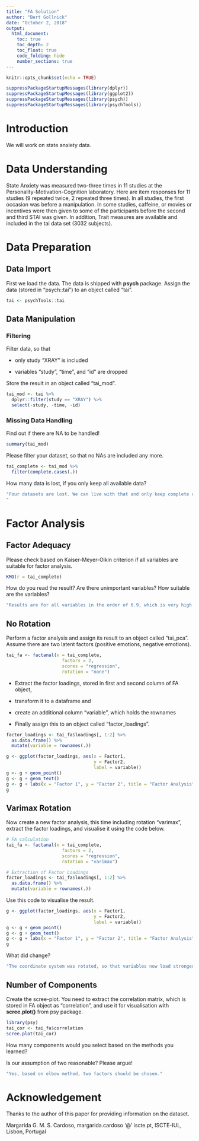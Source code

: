```yaml
---
title: "FA Solution"
author: "Bert Gollnick"
date: "October 2, 2018"
output: 
  html_document:
    toc: true
    toc_depth: 2
    toc_float: true
    code_folding: hide
    number_sections: true
---
```


```r
knitr::opts_chunk$set(echo = TRUE)
```

```r
suppressPackageStartupMessages(library(dplyr))
suppressPackageStartupMessages(library(ggplot2))
suppressPackageStartupMessages(library(psych))
suppressPackageStartupMessages(library(psychTools))

```

# Introduction

We will work on state anxiety data.

# Data Understanding

State Anxiety was measured two-three times in 11 studies at the Personality-Motivation-Cognition laboratory. Here are item responses for 11 studies (9 repeated twice, 2 repeated three times). In all studies, the first occasion was before a manipulation. In some studies, caffeine, or movies or incentives were then given to some of the participants before the second and third STAI was given. In addition, Trait measures are available and included in the tai data set (3032 subjects).

# Data Preparation

## Data Import

First we load the data. The data is shipped with **psych** package. Assign the data (stored in "psych::tai") to an object called "tai".

```r
tai <- psychTools::tai
```


## Data Manipulation

### Filtering

Filter data, so that 

- only study "XRAY" is included

- variables "study", "time", and "id" are dropped

Store the result in an object called "tai_mod".

```r
tai_mod <- tai %>% 
  dplyr::filter(study == "XRAY") %>% 
  select(-study, -time, -id)
```


### Missing Data Handling

Find out if there are NA to be handled!

```r
summary(tai_mod)
```

Please filter your dataset, so that no NAs are included any more.


```r
tai_complete <- tai_mod %>% 
  filter(complete.cases(.))
```

How many data is lost, if you only keep all available data? 

```r
"Four datasets are lost. We can live with that and only keep complete cases.
"
```

# Factor Analysis

## Factor Adequacy

Please check based on Kaiser-Meyer-Olkin criterion if all variables are suitable for factor analysis.

```r
KMO(r = tai_complete)
```

How do you read the result? Are there unimportant variables? How suitable are the variables?

```r
"Results are for all variables in the order of 0.9, which is very high."
```

## No Rotation

Perform a factor analysis and assign its result to an object called "tai_pca". Assume there are two latent factors (positive emotions, negative emotions).

```r
tai_fa <- factanal(x = tai_complete, 
                     factors = 2, 
                     scores = "regression", 
                     rotation = "none")
```

- Extract the factor loadings, stored in first and second column of FA object, 

- transform it to a dataframe and 

- create an additional column "variable", which holds the rownames

- Finally assign this to an object called "factor_loadings".

```r
factor_loadings <- tai_fa$loadings[, 1:2] %>% 
  as.data.frame() %>% 
  mutate(variable = rownames(.))
```

```r
g <- ggplot(factor_loadings, aes(x = Factor1, 
                                 y = Factor2, 
                                 label = variable))
g <- g + geom_point()
g <- g + geom_text()
g <- g + labs(x = "Factor 1", y = "Factor 2", title = "Factor Analysis")
g
```

## Varimax Rotation

Now create a new factor analysis, this time including rotation "varimax", extract the factor loadings, and visualise it using the code below.

```r
# FA calculation
tai_fa <- factanal(x = tai_complete, 
                     factors = 2, 
                     scores = "regression", 
                     rotation = "varimax")

# Extraction of Factor Loadings
factor_loadings <- tai_fa$loadings[, 1:2] %>% 
  as.data.frame() %>% 
  mutate(variable = rownames(.))
```

Use this code to visualise the result.

```r
g <- ggplot(factor_loadings, aes(x = Factor1, 
                                 y = Factor2, 
                                 label = variable))
g <- g + geom_point()
g <- g + geom_text()
g <- g + labs(x = "Factor 1", y = "Factor 2", title = "Factor Analysis")
g
```

What did change? 

```r
"The coordinate system was rotated, so that variables now load stronger on either of these variables."
```

## Number of Components

Create the scree-plot. You need to extract the correlation matrix, which is stored in FA object as "correlation", and use it for visualisation with **scree.plot()** from psy package. 

```r
library(psy)
tai_cor <- tai_fa$correlation
scree.plot(tai_cor)
```

How many components would you select based on the methods you learned?

Is our assumption of two reasonable? Please argue!

```r
"Yes, based on elbow method, two factors should be chosen."
```

# Acknowledgement

Thanks to the author of this paper for providing information on the dataset.

Margarida G. M. S. Cardoso, margarida.cardoso '@' iscte.pt, ISCTE-IUL, Lisbon, Portugal